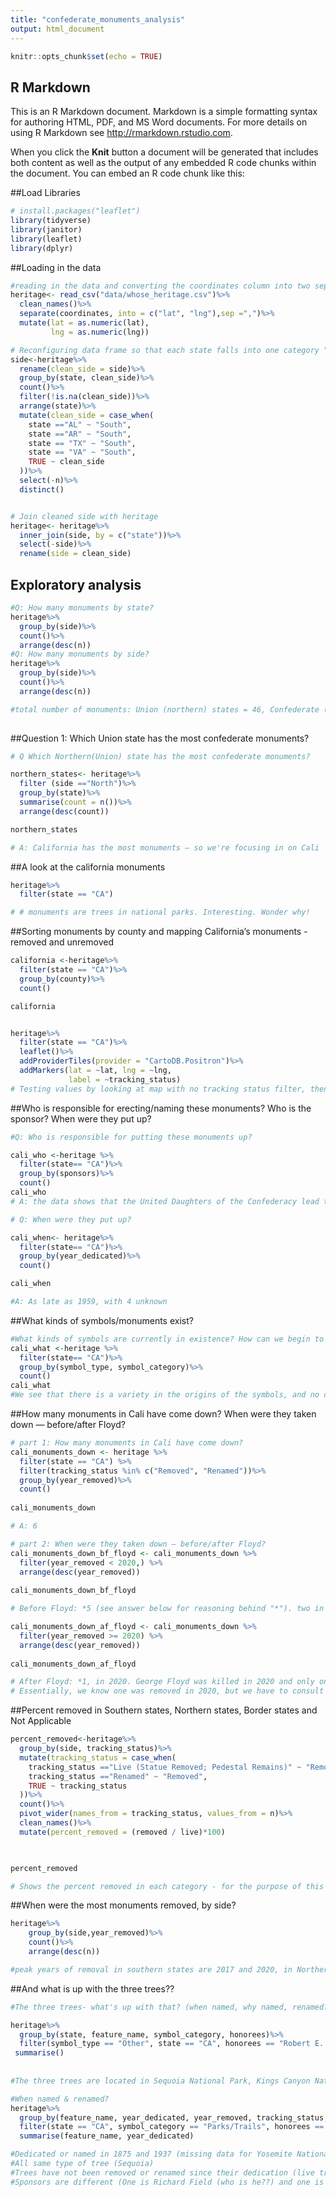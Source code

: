 ```yaml
---
title: "confederate_monuments_analysis"
output: html_document
---
```


```r
knitr::opts_chunk$set(echo = TRUE)
```

## R Markdown

This is an R Markdown document. Markdown is a simple formatting syntax for authoring HTML, PDF, and MS Word documents. For more details on using R Markdown see <http://rmarkdown.rstudio.com>.

When you click the **Knit** button a document will be generated that includes both content as well as the output of any embedded R code chunks within the document. You can embed an R code chunk like this:

##Load Libraries 
```r
# install.packages("leaflet")
library(tidyverse)
library(janitor)
library(leaflet)
library(dplyr)

```

##Loading in the data 
```r
#reading in the data and converting the coordinates column into two separate numeric columns for latitude and longitude so leaflet can map
heritage<- read_csv("data/whose_heritage.csv")%>%
  clean_names()%>%
  separate(coordinates, into = c("lat", "lng"),sep =",")%>%
  mutate(lat = as.numeric(lat), 
         lng = as.numeric(lng))

# Reconfiguring data frame so that each state falls into one category "South" or "North" or "Not Applicable" to better view the number of monuments that fall into each category (monuments in union states v. monuments in confederate states)
side<-heritage%>%
  rename(clean_side = side)%>%
  group_by(state, clean_side)%>%
  count()%>%
  filter(!is.na(clean_side))%>%
  arrange(state)%>%
  mutate(clean_side = case_when(
    state =="AL" ~ "South", 
    state =="AR" ~ "South",
    state == "TX" ~ "South",
    state == "VA" ~ "South",
    TRUE ~ clean_side
  ))%>%
  select(-n)%>%
  distinct()


# Join cleaned side with heritage 
heritage<- heritage%>%
  inner_join(side, by = c("state"))%>%
  select(-side)%>%
  rename(side = clean_side)


```
## Exploratory analysis 
```r
#Q: How many monuments by state?
heritage%>%
  group_by(side)%>%
  count()%>%
  arrange(desc(n))
#Q: How many monuments by side? 
heritage%>%
  group_by(side)%>%
  count()%>%
  arrange(desc(n))

#total number of monuments: Union (northern) states = 46, Confederate (southern) states = 1757, boarder states = 98, "not applicable" states = 39
  
```
##Question 1: Which Union state has the most confederate monuments?
```r
# Q Which Northern(Union) state has the most confederate monuments?

northern_states<- heritage%>%
  filter (side =="North")%>%
  group_by(state)%>%
  summarise(count = n())%>%
  arrange(desc(count))

northern_states

# A: California has the most monuments — so we're focusing in on Cali 
```
##A look at the california monuments
```r
heritage%>%
  filter(state == "CA")

# # monuments are trees in national parks. Interesting. Wonder why! 
```
##Sorting monuments by county and mapping California's monuments - removed and unremoved
```r
california <-heritage%>%
  filter(state == "CA")%>%
  group_by(county)%>%
  count()

california


heritage%>%
  filter(state == "CA")%>%
  leaflet()%>%
  addProviderTiles(provider = "CartoDB.Positron")%>%
  addMarkers(lat = ~lat, lng = ~lng, 
             label = ~tracking_status)
# Testing values by looking at map with no tracking status filter, then adding tracking status filter to see if there's geographical grouping. Doesn't really appear to be much grouping, monuments spread throughout coastal and inalnd counties; more monuments along southern cali than northern. NOTE: 2 monuments missing on map because of missing lat/lng values. 
```
##Who is responsible for erecting/naming these monuments? Who is the sponsor? When were they put up? 
```r
#Q: Who is responsible for putting these monuments up?

cali_who <-heritage %>%
  filter(state== "CA")%>%
  group_by(sponsors)%>%
  count()
cali_who
# A: the data shows that the United Daughters of the Confederacy lead the sponsors with 7 monuments

# Q: When were they put up?

cali_when<- heritage%>%
  filter(state== "CA")%>%
  group_by(year_dedicated)%>%
  count()

cali_when

#A: As late as 1959, with 4 unknown
```
##What kinds of symbols/monuments exist? 
```r
#What kinds of symbols are currently in existence? How can we begin to investigate if they are on public or private land?
cali_what <-heritage %>%
  filter(state== "CA")%>%
  group_by(symbol_type, symbol_category)%>%
  count()
cali_what
#We see that there is a variety in the origins of the symbols, and no conclusive information within this data set about who owns the land.
```
##How many monuments in Cali have come down? When were they taken down — before/after Floyd?
```r
# part 1: How many monuments in Cali have come down?
cali_monuments_down <- heritage %>%
  filter(state == "CA") %>%
  filter(tracking_status %in% c("Removed", "Renamed"))%>%
  group_by(year_removed)%>%
  count()
 
cali_monuments_down

# A: 6

# part 2: When were they taken down — before/after Floyd?
cali_monuments_down_bf_floyd <- cali_monuments_down %>%
  filter(year_removed < 2020,) %>%
  arrange(desc(year_removed))
 
cali_monuments_down_bf_floyd

# Before Floyd: *5 (see answer below for reasoning behind "*"). two in 2016, and one in 2017, 2018 and 2019.

cali_monuments_down_af_floyd <- cali_monuments_down %>%
  filter(year_removed >= 2020) %>%
  arrange(desc(year_removed))
 
cali_monuments_down_af_floyd

# After Floyd: *1, in 2020. George Floyd was killed in 2020 and only one monument was removed/renamed in that year. Floyd was killed in the spring, so it's possible that this monument was taken down prior to his death, but given the large-scale removal of confederate monuments in the wake of his death, it's more likely that this monument was taken down in reaction to the tragedy and unrest that followed. 
# Essentially, we know one was removed in 2020, but we have to consult other data to glean the exact date in 2020 to see if it was before or after George Floyd was slain.
```
##Percent removed in Southern states, Northern states, Border states and Not Applicable 
```r

percent_removed<-heritage%>%
  group_by(side, tracking_status)%>%
  mutate(tracking_status = case_when(
    tracking_status =="Live (Statue Removed; Pedestal Remains)" ~ "Removed", 
    tracking_status =="Renamed" ~ "Removed", 
    TRUE ~ tracking_status
  ))%>%
  count()%>%
  pivot_wider(names_from = tracking_status, values_from = n)%>%
  clean_names()%>%
  mutate(percent_removed = (removed / live)*100)
  


percent_removed

# Shows the percent removed in each category - for the purpose of this exercise, we counted "renamed" and "statue removed" under the umbrella term "removed." Percentage of monuments removed in northern states is much higher than in southern states; southern states have relocated a notable number of monuments and the status on 4 are pending
```

##When were the most monuments removed, by side? 
```r

heritage%>%
    group_by(side,year_removed)%>%
    count()%>%
    arrange(desc(n))

#peak years of removal in southern states are 2017 and 2020, in Northern states 2017 
```
##And what is up with the three trees?? 
```r
#The three trees- what's up with that? (when named, why named, renamed?) (Theresa)

heritage%>%
  group_by(state, feature_name, symbol_category, honorees)%>%
  filter(symbol_type == "Other", state == "CA", honorees == "Robert E. Lee")%>%
 summarise()
  
  
#The three trees are located in Sequoia National Park, Kings Canyon National Park, and Yosemite National Park and they're all dedicated to Robert E. Lee
```

```r
#When named & renamed?
heritage%>%
  group_by(feature_name, year_dedicated, year_removed, tracking_status, sponsors)%>%
  filter(state == "CA", symbol_category == "Parks/Trails", honorees == "Robert E. Lee")%>%
  summarise(feature_name, year_dedicated)

#Dedicated or named in 1875 and 1937 (missing data for Yosemite National Park tree)
#All same type of tree (Sequoia)
#Trees have not been removed or renamed since their dedication (live tracking status)
#Sponsors are different (One is Richard Field (who is he??) and one is United Daughters of the Confederacy and on is NA)


```